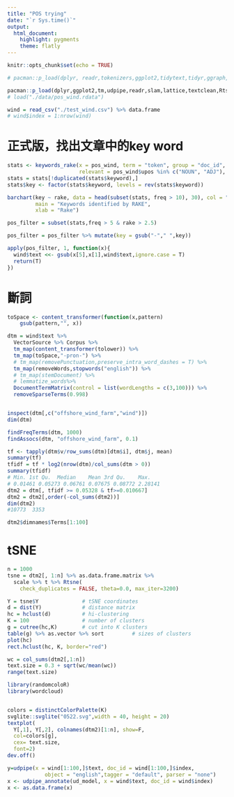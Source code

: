 ```yaml
---
title: "POS trying"
date: "`r Sys.time()`"
output: 
  html_document:
    highlight: pygments
    theme: flatly
---
```


```r
knitr::opts_chunk$set(echo = TRUE)
```

```r
# pacman::p_load(dplyr, readr,tokenizers,ggplot2,tidytext,tidyr,ggraph,igraph,widyr,topicmodels,slam,MASS,wordcloud,randomcoloR,tm,qdap,textstem)

pacman::p_load(dplyr,ggplot2,tm,udpipe,readr,slam,lattice,textclean,Rtsne,textstem)
# load("./data/pos_wind.rdata")

wind = read_csv("./test_wind.csv") %>% data.frame
# wind$index = 1:nrow(wind)


```

# 正式版，找出文章中的key word
```r
stats <- keywords_rake(x = pos_wind, term = "token", group = "doc_id", 
                       relevant = pos_wind$upos %in% c("NOUN", "ADJ"), ngram_max = 5,sep = "-")
stats = stats[!duplicated(stats$keyword),]
stats$key <- factor(stats$keyword, levels = rev(stats$keyword))

barchart(key ~ rake, data = head(subset(stats, freq > 10), 30), col = "cadetblue", 
         main = "Keywords identified by RAKE", 
         xlab = "Rake")

pos_filter = subset(stats,freq > 5 & rake > 2.5)

pos_filter = pos_filter %>% mutate(key = gsub("-"," ",key))

apply(pos_filter, 1, function(x){
  wind$text <<- gsub(x[5],x[1],wind$text,ignore.case = T)
  return(T)
})
```

# 斷詞
```r
toSpace <- content_transformer(function(x,pattern)
    gsub(pattern,"", x))

dtm = wind$text %>%
  VectorSource %>% Corpus %>% 
  tm_map(content_transformer(tolower)) %>% 
  tm_map(toSpace,"-pron-") %>%
  # tm_map(removePunctuation,preserve_intra_word_dashes = T) %>%
  tm_map(removeWords,stopwords("english")) %>%
  # tm_map(stemDocument) %>% 
  # lemmatize_words%>%
  DocumentTermMatrix(control = list(wordLengths = c(3,100))) %>%
  removeSparseTerms(0.998)


inspect(dtm[,c("offshore_wind_farm","wind")])
dim(dtm)

findFreqTerms(dtm, 1000)
findAssocs(dtm, "offshore_wind_farm", 0.1)
```



```r
tf <- tapply(dtm$v/row_sums(dtm)[dtm$i], dtm$j, mean)
summary(tf)
tfidf = tf * log2(nrow(dtm)/col_sums(dtm > 0))
summary(tfidf)
# Min. 1st Qu.  Median    Mean 3rd Qu.    Max. 
# 0.01461 0.05273 0.06761 0.07675 0.08772 2.28141
dtm2 = dtm[, tfidf >= 0.05328 & tf>=0.010667]
dtm2 = dtm2[,order(-col_sums(dtm2))]
dim(dtm2)
#10773  3353

dtm2$dimnames$Terms[1:100]
```

# tSNE
```r
n = 1000
tsne = dtm2[, 1:n] %>% as.data.frame.matrix %>% 
  scale %>% t %>% Rtsne(
    check_duplicates = FALSE, theta=0.0, max_iter=3200)
```

```r
Y = tsne$Y              # tSNE coordinates
d = dist(Y)             # distance matrix
hc = hclust(d)          # hi-clustering
K = 100                 # number of clusters 
g = cutree(hc,K)        # cut into K clusters
table(g) %>% as.vector %>% sort         # sizes of clusters
plot(hc)
rect.hclust(hc, K, border="red")
```

```r
wc = col_sums(dtm2[,1:n])
text.size = 0.3 + sqrt(wc/mean(wc))
range(text.size)
```

```r
library(randomcoloR)
library(wordcloud)


colors = distinctColorPalette(K)
svglite::svglite("0522.svg",width = 40, height = 20)
textplot(
  Y[,1], Y[,2], colnames(dtm2)[1:n], show=F, 
  col=colors[g],
  cex= text.size,
  font=2)
dev.off()
```



```r
y=udpipe(x = wind[1:100,]$text, doc_id = wind[1:100,]$index,
            object = "english",tagger = "default", parser = "none")
x <- udpipe_annotate(ud_model, x = wind$text, doc_id = wind$index)
x <- as.data.frame(x)
```
